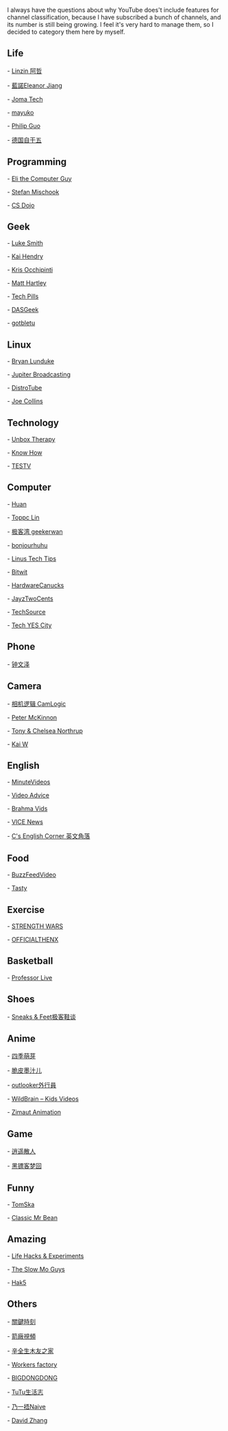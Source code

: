 I always have the questions about why YouTube does't include features for
channel classification, because I have subscribed a bunch of channels, and its
number is still being growing. I feel it's very hard to manage them, so I
decided to category them here by myself.

== Life ==

-   [[https://www.youtube.com/channel/UC0oosHZ4k1o-zNT21gg5O7A|Linzin 阿哲]]

-   [[https://www.youtube.com/channel/UCcHu3AGkj_IRmgQKaf2QH6g|藍諾Eleanor Jiang]]

-   [[https://www.youtube.com/channel/UCV0qA-eDDICsRR9rPcnG7tw|Joma Tech]]

-   [[https://www.youtube.com/channel/UCEDkO7wshcDZ7UZo17rPkzQ|mayuko]]

-   [[https://www.youtube.com/channel/UCmn_foEcC0mY72rzRrMzWSQ|Philip Guo]]

-   [[https://www.youtube.com/channel/UCT3YvT4kdEiJ3up3PINhyQQ|德国自干五]]

== Programming ==

-   [[https://www.youtube.com/channel/UCD4EOyXKjfDUhCI6jlOZZYQ|Eli the Computer Guy]]

-   [[https://www.youtube.com/channel/UCyUBW72KU30dfAYWLVNZO8Q|Stefan Mischook]]

-   [[https://www.youtube.com/channel/UCxX9wt5FWQUAAz4UrysqK9A|CS Dojo]]

== Geek ==

-   [[https://www.youtube.com/channel/UC2eYFnH61tmytImy1mTYvhA|Luke Smith]]

-   [[https://www.youtube.com/channel/UCFzGyNKXPAglNq28qWYTDFA|Kai Hendry]]

-   [[https://www.youtube.com/channel/UCf93fPKwotph47H3_KDcRyg|Kris Occhipinti]]

-   [[https://www.youtube.com/channel/UCbHXJGd7c8Hy4z0-YX1Jf3Q|Matt Hartley]]

-   [[https://www.youtube.com/channel/UCVqlDOUyIjMWqBUhp73a90g|Tech Pills]]

-   [[https://www.youtube.com/channel/UCIme1suHyN7cAGrTy8RBdhQ|DASGeek]]

-   [[https://www.youtube.com/channel/UCkf4VIqu3Acnfzuk3kRIFwA|gotbletu]]

== Linux ==

-   [[https://www.youtube.com/channel/UCkK9UDm_ZNrq_rIXCz3xCGA|Bryan Lunduke]]

-   [[https://www.youtube.com/channel/UCHugE6eRhqB9_AZQh4DDbIw|Jupiter Broadcasting]]

-   [[https://www.youtube.com/channel/UCVls1GmFKf6WlTraIb_IaJg|DistroTube]]

-   [[https://www.youtube.com/channel/UCTfabOKD7Yty6sDF4POBVqA|Joe Collins]]

== Technology ==

-   [[https://www.youtube.com/channel/UCsTcErHg8oDvUnTzoqsYeNw|Unbox Therapy]]

-   [[https://www.youtube.com/channel/UCCeXyDcdHfS6-EjwxrRl2eg|Know How]]

-   [[https://www.youtube.com/channel/UC9v3JGut2Z1PxrXEpGzgEAA|TESTV]]

== Computer ==

-   [[https://www.youtube.com/channel/UCpmx8TiMv9yR1ncyldGyyVA|Huan]]

-   [[https://www.youtube.com/channel/UCcBHyNvAbtxX8TRJYSQiObw|Toppc Lin]]

-   [[https://www.youtube.com/channel/UCeUJO1H3TEXu2syfAAPjYKQ|极客湾 geekerwan]]

-   [[https://www.youtube.com/channel/UCW9NeKfgO_uMy5-MqLNtiVw|bonjourhuhu]]

-   [[https://www.youtube.com/channel/UCXuqSBlHAE6Xw-yeJA0Tunw|Linus Tech Tips]]

-   [[https://www.youtube.com/channel/UCftcLVz-jtPXoH3cWUUDwYw|Bitwit]]

-   [[https://www.youtube.com/channel/UCTzLRZUgelatKZ4nyIKcAbg|HardwareCanucks]]

-   [[https://www.youtube.com/channel/UCkWQ0gDrqOCarmUKmppD7GQ|JayzTwoCents]]

-   [[https://www.youtube.com/channel/UChIZGfcnjHI0DG4nweWEduw|TechSource]]

-   [[https://www.youtube.com/channel/UC9Tn-atYOt8qZP-oqui7bhw|Tech YES City]]

== Phone ==

-   [[https://www.youtube.com/channel/UCT1YrR_CLpwosODYagzhm7Q|钟文泽]]

== Camera ==

-   [[https://www.youtube.com/channel/UCt1YdG1JFVBhL3fC64cREtQ|相机逻辑 CamLogic]]

-   [[https://www.youtube.com/channel/UC3DkFux8Iv-aYnTRWzwaiBA|Peter McKinnon]]

-   [[https://www.youtube.com/channel/UCDkJEEIifDzR_2K2p9tnwYQ|Tony & Chelsea Northrup]]

-   [[https://www.youtube.com/channel/UCknMR7NOY6ZKcVbyzOxQPhw|Kai W]]

== English ==

-   [[https://www.youtube.com/channel/UCAsLjyYl9GW66G1mpMzr8IA|MinuteVideos]]

-   [[https://www.youtube.com/channel/UCAwylBbx8RiRD3VsaYdwNTw|Video Advice]]

-   [[https://www.youtube.com/channel/UCguHS5I8hUIYRwFJQZUuHCA|Brahma Vids]]

-   [[https://www.youtube.com/channel/UCZaT_X_mc0BI-djXOlfhqWQ|VICE News]]

-   [[https://www.youtube.com/channel/UCDHFwAm3jNzA1jyL8_Fb25w|C's English Corner 英文角落]]

== Food ==

-   [[https://www.youtube.com/channel/UCpko_-a4wgz2u_DgDgd9fqA|BuzzFeedVideo]]

-   [[https://www.youtube.com/watch?v=S7N8oy3IQ_c|Tasty]]


== Exercise ==

-   [[https://www.youtube.com/channel/UC0ahC64OhIAS11TJX9Ig86A|STRENGTH WARS]]

-   [[https://www.youtube.com/channel/UCqjwF8rxRsotnojGl4gM0Zw|OFFICIALTHENX]]

== Basketball ==

-   [[https://www.youtube.com/channel/UC5zJwsFtEs9WYe3A76p7xIA|Professor Live]]

==  Shoes ==

-   [[https://www.youtube.com/channel/UCc6aidbs2ntcLBiT_pvABdw|Sneaks & Feet极客鞋谈]]

== Anime ==

-   [[https://www.youtube.com/channel/UCUMzET2JdWLxZGhvTKCIK-A|四季萌芽]]

-   [[https://www.youtube.com/channel/UCTuxj0cJHEwGAap4QcbrDvw|脆皮墨汁儿]]

-   [[https://www.youtube.com/channel/UCeBekLhn6TBwndp8Y-w49RA|outlooker外行員 ]]

-   [[https://www.youtube.com/channel/UCbmWOFTbZoDLWqG1rvFnJ0g|WildBrain – Kids Videos]]

-   [[https://www.youtube.com/channel/UCl-Ct_GNI40Ms-vS_aN0uRg|Zimaut Animation]]

== Game ==

-   [[https://www.youtube.com/channel/UCTfRwznpxtbjQQQJ_15Fk2w|逍遥散人]]

-   [[https://www.youtube.com/channel/UCmDguW2dEDyM5saVbkB91gg|黑镖客梦回]]

== Funny ==

-   [[https://www.youtube.com/channel/UCOYWgypDktXdb-HfZnSMK6A|TomSka]]

-   [[https://www.youtube.com/channel/UCEwIUtFBhaI2L2PuKv0KL2g|Classic Mr Bean]]

== Amazing ==

-   [[https://www.youtube.com/channel/UCDRx0wMgscsG6vPNB0sO65Q|Life Hacks & Experiments]]

-   [[https://www.youtube.com/channel/UCUK0HBIBWgM2c4vsPhkYY4w|The Slow Mo Guys]]

-   [[https://www.youtube.com/channel/UC3s0BtrBJpwNDaflRSoiieQ|Hak5]]

== Others ==

-   [[https://www.youtube.com/channel/UCKQVSNdzGBJSXaUmS4TOWww|關鍵時刻]]

-   [[https://www.youtube.com/channel/UC_9AeV5Riy9AsIJZEsnsCDw|箭廠視頻]]

-   [[https://www.youtube.com/channel/UCSaXOMZMrMCZPdbPG947_-A|辛全生木友之家]]

-   [[https://www.youtube.com/channel/UC9fYEinD53wynG3D-hcHdVw|Workers factory]]

-   [[https://www.youtube.com/channel/UCpPswAyGzdRwWmiW5oTNnvA|BIGDONGDONG]]

-   [[https://www.youtube.com/channel/UCuhAUKCdKrjYoMiJQc74ZkQ|TuTu生活志]]

-   [[https://www.youtube.com/channel/UC-7Il-7Zo0xzcE1B8vJN7ug|乃一捂Naive]]

-   [[https://www.youtube.com/channel/UC1ELUfyiYnQQhtPWBS9Dmbg/videos|David Zhang]]
